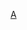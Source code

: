{{Commons|Category:Aalborg BK players}}
{{Commonscat|Players of Aalborg BK}}

[[Category:效力丹麥球會的球員|A]]